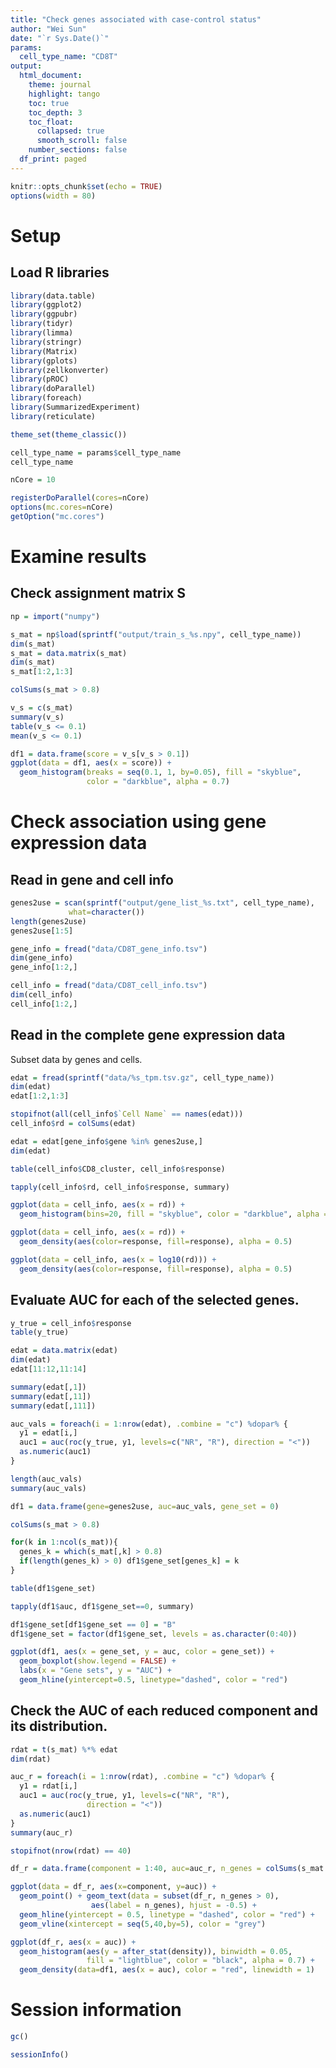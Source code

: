 ```yaml
---
title: "Check genes associated with case-control status"
author: "Wei Sun"
date: "`r Sys.Date()`"
params:
  cell_type_name: "CD8T"
output: 
  html_document:
    theme: journal
    highlight: tango
    toc: true
    toc_depth: 3
    toc_float:
      collapsed: true
      smooth_scroll: false
    number_sections: false
  df_print: paged
---
```


```r
knitr::opts_chunk$set(echo = TRUE)
options(width = 80)
```


# Setup

## Load R libraries
```r
library(data.table)
library(ggplot2)
library(ggpubr)
library(tidyr)
library(limma)
library(stringr)
library(Matrix)
library(gplots)
library(zellkonverter)
library(pROC)
library(doParallel)
library(foreach)
library(SummarizedExperiment)
library(reticulate)

theme_set(theme_classic())

cell_type_name = params$cell_type_name
cell_type_name

nCore = 10

registerDoParallel(cores=nCore)
options(mc.cores=nCore)
getOption("mc.cores")
```

# Examine results

## Check assignment matrix S

```r
np = import("numpy")

s_mat = np$load(sprintf("output/train_s_%s.npy", cell_type_name))
dim(s_mat)
s_mat = data.matrix(s_mat)
dim(s_mat)
s_mat[1:2,1:3]

colSums(s_mat > 0.8)

v_s = c(s_mat)
summary(v_s)
table(v_s <= 0.1)
mean(v_s <= 0.1)

df1 = data.frame(score = v_s[v_s > 0.1])
ggplot(data = df1, aes(x = score)) +
  geom_histogram(breaks = seq(0.1, 1, by=0.05), fill = "skyblue", 
                 color = "darkblue", alpha = 0.7)
```


# Check association using gene expression data

## Read in gene and cell info
```r
genes2use = scan(sprintf("output/gene_list_%s.txt", cell_type_name), 
             what=character())
length(genes2use)
genes2use[1:5]

gene_info = fread("data/CD8T_gene_info.tsv")
dim(gene_info)
gene_info[1:2,]

cell_info = fread("data/CD8T_cell_info.tsv")
dim(cell_info)
cell_info[1:2,]
```

## Read in the complete gene expression data 

Subset data by genes and cells.

```r
edat = fread(sprintf("data/%s_tpm.tsv.gz", cell_type_name))
dim(edat)
edat[1:2,1:3]

stopifnot(all(cell_info$`Cell Name` == names(edat)))
cell_info$rd = colSums(edat)

edat = edat[gene_info$gene %in% genes2use,]
dim(edat)

table(cell_info$CD8_cluster, cell_info$response)

tapply(cell_info$rd, cell_info$response, summary)

ggplot(data = cell_info, aes(x = rd)) +
  geom_histogram(bins=20, fill = "skyblue", color = "darkblue", alpha = 0.7)

ggplot(data = cell_info, aes(x = rd)) + 
  geom_density(aes(color=response, fill=response), alpha = 0.5)

ggplot(data = cell_info, aes(x = log10(rd))) + 
  geom_density(aes(color=response, fill=response), alpha = 0.5)

```


## Evaluate AUC for each of the selected genes.

```r
y_true = cell_info$response
table(y_true)

edat = data.matrix(edat)
dim(edat)
edat[11:12,11:14]

summary(edat[,1])
summary(edat[,11])
summary(edat[,111])

auc_vals = foreach(i = 1:nrow(edat), .combine = "c") %dopar% {
  y1 = edat[i,]
  auc1 = auc(roc(y_true, y1, levels=c("NR", "R"), direction = "<"))
  as.numeric(auc1)
}

length(auc_vals)
summary(auc_vals)

df1 = data.frame(gene=genes2use, auc=auc_vals, gene_set = 0)

colSums(s_mat > 0.8)

for(k in 1:ncol(s_mat)){
  genes_k = which(s_mat[,k] > 0.8)
  if(length(genes_k) > 0) df1$gene_set[genes_k] = k
}

table(df1$gene_set)

tapply(df1$auc, df1$gene_set==0, summary)

df1$gene_set[df1$gene_set == 0] = "B"
df1$gene_set = factor(df1$gene_set, levels = as.character(0:40))

ggplot(df1, aes(x = gene_set, y = auc, color = gene_set)) +
  geom_boxplot(show.legend = FALSE) +
  labs(x = "Gene sets", y = "AUC") + 
  geom_hline(yintercept=0.5, linetype="dashed", color = "red")

```


## Check the AUC of each reduced component and its distribution. 

```r
rdat = t(s_mat) %*% edat
dim(rdat)

auc_r = foreach(i = 1:nrow(rdat), .combine = "c") %dopar% {
  y1 = rdat[i,]
  auc1 = auc(roc(y_true, y1, levels=c("NR", "R"), 
                 direction = "<"))
  as.numeric(auc1)
}
summary(auc_r)

stopifnot(nrow(rdat) == 40)

df_r = data.frame(component = 1:40, auc=auc_r, n_genes = colSums(s_mat > 0.8))

ggplot(data = df_r, aes(x=component, y=auc)) + 
  geom_point() + geom_text(data = subset(df_r, n_genes > 0),
                  aes(label = n_genes), hjust = -0.5) + 
  geom_hline(yintercept = 0.5, linetype = "dashed", color = "red") + 
  geom_vline(xintercept = seq(5,40,by=5), color = "grey")

ggplot(df_r, aes(x = auc)) +
  geom_histogram(aes(y = after_stat(density)), binwidth = 0.05, 
                 fill = "lightblue", color = "black", alpha = 0.7) + 
  geom_density(data=df1, aes(x = auc), color = "red", linewidth = 1)

```


# Session information

```r
gc()

sessionInfo()
```

